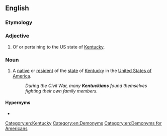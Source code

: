 ==English==

===Etymology===
{{suffix|Kentucky|an|lang=en}}

===Adjective===
{{en-adj|-}}

# Of or pertaining to the US state of [[Kentucky]].

===Noun===
{{en-noun}}

# A [[native]] or [[resident]] of the [[state]] of [[Kentucky]] in the [[United States of America]].
#: '' During the Civil War, many '''Kentuckians''' found themselves fighting their own family members.''

====Hypernyms====
* {{l|en|American}}

[[Category:en:Kentucky]]
[[Category:en:Demonyms]]
[[Category:en:Demonyms for Americans]]